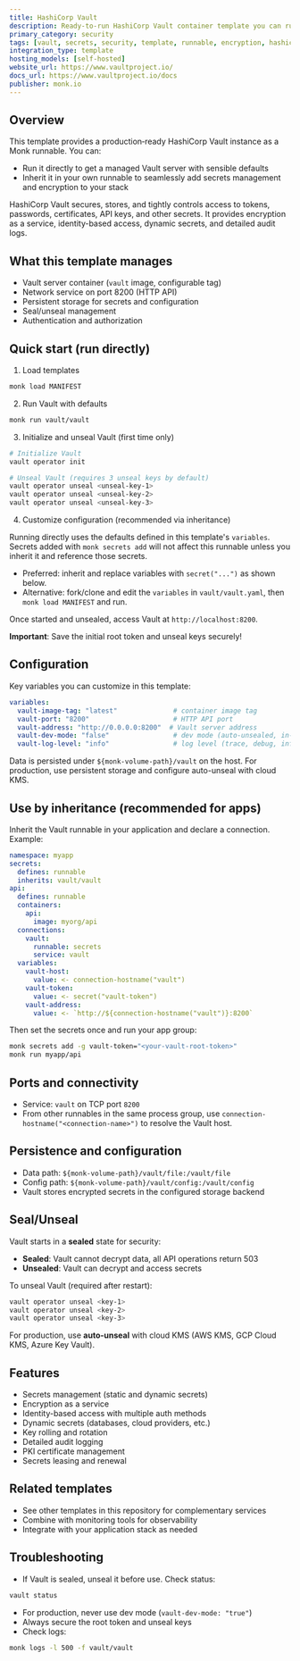 ```yaml
---
title: HashiCorp Vault
description: Ready-to-run HashiCorp Vault container template you can run directly or inherit to integrate secrets management and encryption into your infrastructure.
primary_category: security
tags: [vault, secrets, security, template, runnable, encryption, hashicorp, iam]
integration_type: template
hosting_models: [self-hosted]
website_url: https://www.vaultproject.io/
docs_url: https://www.vaultproject.io/docs
publisher: monk.io
---
```


## Overview

This template provides a production‑ready HashiCorp Vault instance as a Monk runnable. You can:

- Run it directly to get a managed Vault server with sensible defaults
- Inherit it in your own runnable to seamlessly add secrets management and encryption to your stack

HashiCorp Vault secures, stores, and tightly controls access to tokens, passwords, certificates, API keys, and other secrets. It provides encryption as a service, identity-based access, dynamic secrets, and detailed audit logs.

## What this template manages

- Vault server container (`vault` image, configurable tag)
- Network service on port 8200 (HTTP API)
- Persistent storage for secrets and configuration
- Seal/unseal management
- Authentication and authorization

## Quick start (run directly)

1) Load templates

```bash
monk load MANIFEST
```

2) Run Vault with defaults

```bash
monk run vault/vault
```

3) Initialize and unseal Vault (first time only)

```bash
# Initialize Vault
vault operator init

# Unseal Vault (requires 3 unseal keys by default)
vault operator unseal <unseal-key-1>
vault operator unseal <unseal-key-2>
vault operator unseal <unseal-key-3>
```

4) Customize configuration (recommended via inheritance)

Running directly uses the defaults defined in this template's `variables`. Secrets added with `monk secrets add` will not affect this runnable unless you inherit it and reference those secrets.

- Preferred: inherit and replace variables with `secret("...")` as shown below.
- Alternative: fork/clone and edit the `variables` in `vault/vault.yaml`, then `monk load MANIFEST` and run.

Once started and unsealed, access Vault at `http://localhost:8200`.

**Important**: Save the initial root token and unseal keys securely!

## Configuration

Key variables you can customize in this template:

```yaml
variables:
  vault-image-tag: "latest"              # container image tag
  vault-port: "8200"                     # HTTP API port
  vault-address: "http://0.0.0.0:8200"  # Vault server address
  vault-dev-mode: "false"                # dev mode (auto-unsealed, in-memory)
  vault-log-level: "info"                # log level (trace, debug, info, warn, error)
```

Data is persisted under `${monk-volume-path}/vault` on the host. For production, use persistent storage and configure auto-unseal with cloud KMS.

## Use by inheritance (recommended for apps)

Inherit the Vault runnable in your application and declare a connection. Example:

```yaml
namespace: myapp
secrets:
  defines: runnable
  inherits: vault/vault
api:
  defines: runnable
  containers:
    api:
      image: myorg/api
  connections:
    vault:
      runnable: secrets
      service: vault
  variables:
    vault-host:
      value: <- connection-hostname("vault")
    vault-token:
      value: <- secret("vault-token")
    vault-address:
      value: <- `http://${connection-hostname("vault")}:8200`
```

Then set the secrets once and run your app group:

```bash
monk secrets add -g vault-token="<your-vault-root-token>"
monk run myapp/api
```

## Ports and connectivity

- Service: `vault` on TCP port `8200`
- From other runnables in the same process group, use `connection-hostname("<connection-name>")` to resolve the Vault host.

## Persistence and configuration

- Data path: `${monk-volume-path}/vault/file:/vault/file`
- Config path: `${monk-volume-path}/vault/config:/vault/config`
- Vault stores encrypted secrets in the configured storage backend

## Seal/Unseal

Vault starts in a **sealed** state for security:
- **Sealed**: Vault cannot decrypt data, all API operations return 503
- **Unsealed**: Vault can decrypt and access secrets

To unseal Vault (required after restart):
```bash
vault operator unseal <key-1>
vault operator unseal <key-2>
vault operator unseal <key-3>
```

For production, use **auto-unseal** with cloud KMS (AWS KMS, GCP Cloud KMS, Azure Key Vault).

## Features

- Secrets management (static and dynamic secrets)
- Encryption as a service
- Identity-based access with multiple auth methods
- Dynamic secrets (databases, cloud providers, etc.)
- Key rolling and rotation
- Detailed audit logging
- PKI certificate management
- Secrets leasing and renewal

## Related templates

- See other templates in this repository for complementary services
- Combine with monitoring tools for observability
- Integrate with your application stack as needed

## Troubleshooting

- If Vault is sealed, unseal it before use. Check status:

```bash
vault status
```

- For production, never use dev mode (`vault-dev-mode: "true"`)
- Always secure the root token and unseal keys
- Check logs:

```bash
monk logs -l 500 -f vault/vault
```
